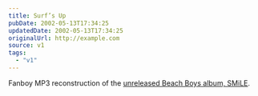 ```yaml
---
title: Surf’s Up
pubDate: 2002-05-13T17:34:25
updatedDate: 2002-05-13T17:34:25
originalUrl: http://example.com
source: v1
tags:
  - "v1"
---
```


Fanboy MP3 reconstruction of the [unreleased Beach Boys album, SMiLE][1].

[1]: http://users2.ev1.net/~bigrynz/ "Beach Boys SMiLE information and MP3s"
